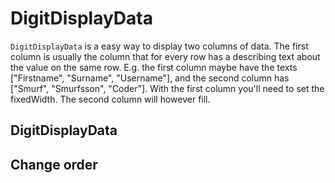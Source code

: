 
<Meta
    title="Elements|DigitDisplayData"
    component={DigitDisplayData}
    decorators={[DigitProvidersDecorator]}
/>

# DigitDisplayData

`DigitDisplayData` is a easy way to display two columns of data. The first column is usually the column that for every row has a describing text about the value on the same row. E.g. the first column maybe have the texts ["Firstname", "Surname", "Username"], and the second column has ["Smurf", "Smurfsson", "Coder"]. With the first column you'll need to set the fixedWidth. The second column will however fill.

## DigitDisplayData

<Preview>
    <Story name="Normal">
        <DigitDisplayData
            data={{
                firstname: "Smurf",
                surname: "Smurfsson",
                username: "Coder"
            }}
            keysText={{
                firstname: "Firstname",
                surname: "Surname",
                username: "Username"
            }}
            keysOrder={["firstname", "surname", "username"]}
        />
    </Story>
    <Story name="Normal 2">
        <DigitDisplayData
            data={{
                firstname: "digIT",
                surname: "Hackerman",
                nick: "bestNick"
            }}
            keysText={{
                firstname: "Firstname",
                surname: "Surname",
                nick: "Nick"
            }}
            keysOrder={["firstname", "surname", "nick"]}
        />
    </Story>
</Preview>

## Change order

<Preview>
    <Story name="Normal order">
        <DigitDisplayData
            data={{
                firstname: "Smurf",
                surname: "Smurfsson",
                username: "Coder"
            }}
            keysText={{
                firstname: "Firstname",
                surname: "Surname",
                username: "Username"
            }}
            keysOrder={["username", "firstname", "surname"]}
        />
    </Story>
    <Story name="Normal 2 order">
        <DigitDisplayData
            data={{
                firstname: "digIT",
                surname: "Hackerman",
                nick: "myNick"
            }}
            keysText={{
                firstname: "Firstname",
                surname: "Surname",
                nick: "Nick"
            }}
            keysOrder={["firstname", "nick", "surname"]}
        />
    </Story>
</Preview>

<Props of={DigitDisplayData} />
